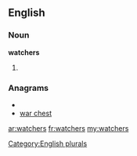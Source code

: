 ==English==

===Noun===
'''watchers'''

# {{plural of|[[watcher]]}}

===Anagrams===
* {{alphagram|acehrstw}}
* [[war chest#English|war chest]]

[[Category:English plurals]]

[[ar:watchers]]
[[fr:watchers]]
[[my:watchers]]